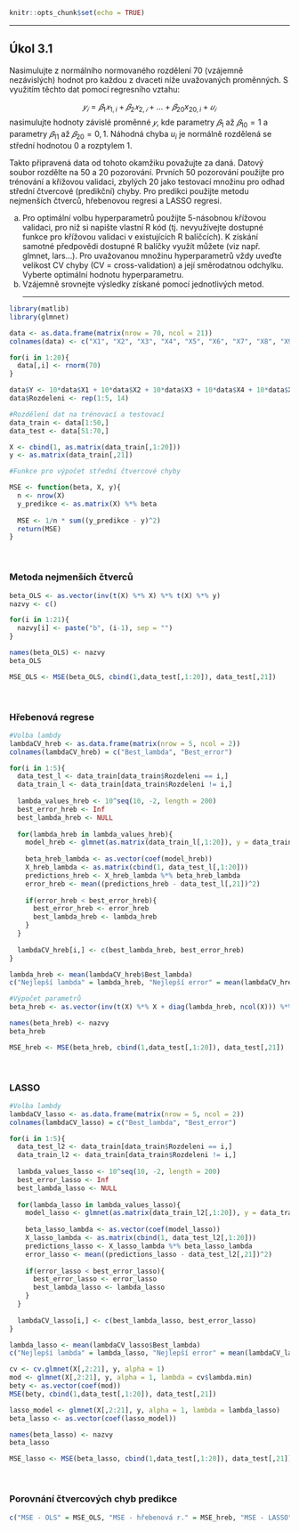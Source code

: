 
```r
knitr::opts_chunk$set(echo = TRUE)
```

<hr>
## Úkol 3.1
Nasimulujte z normálního normovaného rozdělení 70 (vzájemně nezávislých) hodnot pro
každou z dvaceti níže uvažovaných proměnných. S využitím těchto dat pomocí regresního
vztahu:

$$𝑦_𝑖 = 𝛽_1 𝑥_{1,i} + 𝛽_2 𝑥_{2,𝑖} + ... + 𝛽_{20} x_{20,i} + 𝑢_𝑖$$
nasimulujte hodnoty závislé proměnné $𝑦$, kde parametry $𝛽_1$ až $𝛽_{10} = 1$ a parametry $𝛽_{11}$ až $𝛽_{20} = 0,1$. Náhodná chyba $u_i$ je normálně rozdělená se střední hodnotou 0 a rozptylem 1.

Takto připravená data od tohoto okamžiku považujte za daná.
Datový soubor rozdělte na 50 a 20 pozorování. Prvních 50 pozorování použijte pro
trénování a křížovou validaci, zbylých 20 jako testovací množinu pro odhad střední
čtvercové (predikční) chyby. Pro predikci použijte metodu nejmenších čtverců, hřebenovou
regresi a LASSO regresi.

a. Pro optimální volbu hyperparametrů použijte 5-násobnou křížovou validaci, pro niž
si napište vlastní R kód (tj. nevyužívejte dostupné funkce pro křížovou validaci
v existujících R balíčcích). K získání samotné předpovědi dostupné R balíčky využít
můžete (viz např. glmnet, lars…). Pro uvažovanou množinu hyperparametrů vždy uveďte
velikost CV chyby (CV = cross-validation) a její směrodatnou odchylku. Vyberte
optimální hodnotu hyperparametru.
b. Vzájemně srovnejte výsledky získané pomocí jednotlivých metod.
<hr>

```r
library(matlib)
library(glmnet)
```


```r
data <- as.data.frame(matrix(nrow = 70, ncol = 21))
colnames(data) <- c("X1", "X2", "X3", "X4", "X5", "X6", "X7", "X8", "X9", "X10", "X11", "X12", "X13", "X14", "X15", "X16", "X17", "X18", "X19", "X20", "Y")

for(i in 1:20){
  data[,i] <- rnorm(70)
}

data$Y <- 10*data$X1 + 10*data$X2 + 10*data$X3 + 10*data$X4 + 10*data$X5 + 10*data$X6 + 10*data$X7 + 10*data$X8 + 10*data$X9 + 10*data$X10 + 0.1*data$X11 + 0.1*data$X12 + 0.1*data$X13 + 0.1*data$X14 + 0.1*data$X15 + 0.1*data$X16 + 0.1*data$X17 + 0.1*data$X18 + 0.1*data$X19 + 0.1*data$X20 + rnorm(1)
data$Rozdeleni <- rep(1:5, 14)
```

```r
#Rozdělení dat na trénovací a testovací
data_train <- data[1:50,]
data_test <- data[51:70,]

X <- cbind(1, as.matrix(data_train[,1:20]))
y <- as.matrix(data_train[,21])
```

```r
#Funkce pro výpočet střední čtvercové chyby

MSE <- function(beta, X, y){
  n <- nrow(X)
  y_predikce <- as.matrix(X) %*% beta
 
  MSE <- 1/n * sum((y_predikce - y)^2)
  return(MSE)
}
```


<br>

### Metoda nejmenších čtverců


```r
beta_OLS <- as.vector(inv(t(X) %*% X) %*% t(X) %*% y)
nazvy <- c()

for(i in 1:21){
  nazvy[i] <- paste("b", (i-1), sep = "")
}

names(beta_OLS) <- nazvy
beta_OLS
```

```r
MSE_OLS <- MSE(beta_OLS, cbind(1,data_test[,1:20]), data_test[,21])
```


<br>

### Hřebenová regrese


```r
#Volba lambdy
lambdaCV_hreb <- as.data.frame(matrix(nrow = 5, ncol = 2))
colnames(lambdaCV_hreb) = c("Best_lambda", "Best_error")

for(i in 1:5){
  data_test_l <- data_train[data_train$Rozdeleni == i,]
  data_train_l <- data_train[data_train$Rozdeleni != i,]
  
  lambda_values_hreb <- 10^seq(10, -2, length = 200)
  best_error_hreb <- Inf
  best_lambda_hreb <- NULL
  
  for(lambda_hreb in lambda_values_hreb){
    model_hreb <- glmnet(as.matrix(data_train_l[,1:20]), y = data_train_l[,21], aplha = 0, lambda = lambda_hreb)
    
    beta_hreb_lambda <- as.vector(coef(model_hreb))
    X_hreb_lambda <- as.matrix(cbind(1, data_test_l[,1:20]))
    predictions_hreb <- X_hreb_lambda %*% beta_hreb_lambda
    error_hreb <- mean((predictions_hreb - data_test_l[,21])^2)
    
    if(error_hreb < best_error_hreb){
      best_error_hreb <- error_hreb
      best_lambda_hreb <- lambda_hreb
    }
  }
  
  lambdaCV_hreb[i,] <- c(best_lambda_hreb, best_error_hreb)
}

lambda_hreb <- mean(lambdaCV_hreb$Best_lambda)
c("Nejlepší lambda" = lambda_hreb, "Nejlepší error" = mean(lambdaCV_hreb$Best_error))
```


```r
#Výpočet parametrů
beta_hreb <- as.vector(inv(t(X) %*% X + diag(lambda_hreb, ncol(X))) %*% t(X) %*% y)

names(beta_hreb) <- nazvy
beta_hreb
```

```r
MSE_hreb <- MSE(beta_hreb, cbind(1,data_test[,1:20]), data_test[,21])
```
<br>

### LASSO

```r
#Volba lambdy
lambdaCV_lasso <- as.data.frame(matrix(nrow = 5, ncol = 2))
colnames(lambdaCV_lasso) = c("Best_lambda", "Best_error")

for(i in 1:5){
  data_test_l2 <- data_train[data_train$Rozdeleni == i,]
  data_train_l2 <- data_train[data_train$Rozdeleni != i,]
  
  lambda_values_lasso <- 10^seq(10, -2, length = 200)
  best_error_lasso <- Inf
  best_lambda_lasso <- NULL
  
  for(lambda_lasso in lambda_values_lasso){
    model_lasso <- glmnet(as.matrix(data_train_l2[,1:20]), y = data_train_l2[,21], aplha = 1, lambda = lambda_lasso)
    
    beta_lasso_lambda <- as.vector(coef(model_lasso))
    X_lasso_lambda <- as.matrix(cbind(1, data_test_l2[,1:20]))
    predictions_lasso <- X_lasso_lambda %*% beta_lasso_lambda
    error_lasso <- mean((predictions_lasso - data_test_l2[,21])^2)
    
    if(error_lasso < best_error_lasso){
      best_error_lasso <- error_lasso
      best_lambda_lasso <- lambda_lasso
    }
  }
  
  lambdaCV_lasso[i,] <- c(best_lambda_lasso, best_error_lasso)
}

lambda_lasso <- mean(lambdaCV_lasso$Best_lambda)
c("Nejlepší lambda" = lambda_lasso, "Nejlepší error" = mean(lambdaCV_lasso$Best_error))
```

```r

cv <- cv.glmnet(X[,2:21], y, alpha = 1)
mod <- glmnet(X[,2:21], y, alpha = 1, lambda = cv$lambda.min)
bety <- as.vector(coef(mod))
MSE(bety, cbind(1,data_test[,1:20]), data_test[,21])

lasso_model <- glmnet(X[,2:21], y, alpha = 1, lambda = lambda_lasso)
beta_lasso <- as.vector(coef(lasso_model))

names(beta_lasso) <- nazvy
beta_lasso
```

```r
MSE_lasso <- MSE(beta_lasso, cbind(1,data_test[,1:20]), data_test[,21])
```
<br>

### Porovnání čtvercových chyb predikce

```r
c("MSE - OLS" = MSE_OLS, "MSE - hřebenová r." = MSE_hreb, "MSE - LASSO" = MSE_lasso)
```






